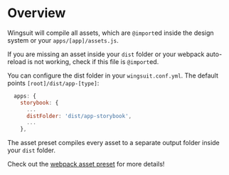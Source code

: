 # Overview

Wingsuit will compile all assets, which are `@import`ed inside the design system or your `apps/[app]/assets.js`.

If you are missing an asset inside your `dist` folder or your webpack auto-reload is not working, check if this file is `@import`ed.

You can configure the dist folder in your `wingsuit.conf.yml`. The default points `[root]/dist/app-[type]`:
```js
  apps: {
    storybook: {
      ...
      distFolder: 'dist/app-storybook',
      ...
    },
```
The asset preset compiles every asset to a separate output folder inside your `dist` folder.

Check out the [webpack asset preset](https://github.com/wingsuit-designsystem/wingsuit/blob/master/packages/core/src/server/presets/assets.ts) for more details!

